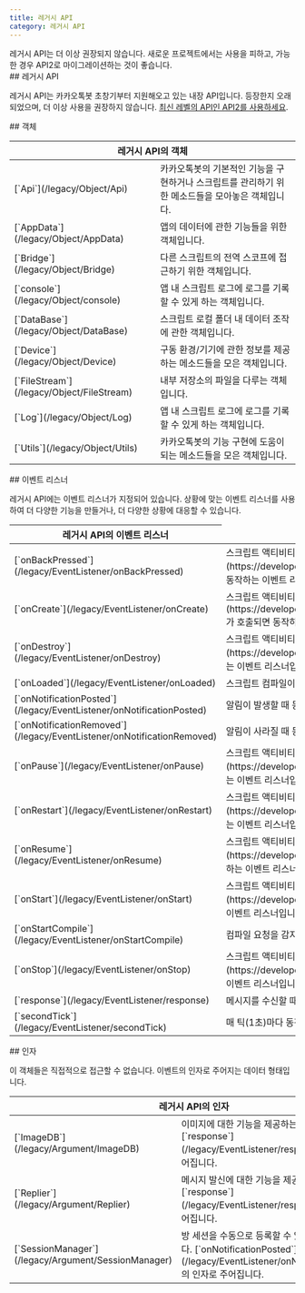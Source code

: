 ```yaml
---
title: 레거시 API
category: 레거시 API
---
```


<Section>
  <Noti type="warning">
    레거시 API는 더 이상 권장되지 않습니다. 새로운 프로젝트에서는 사용을 피하고, 가능한 경우 API2로 마이그레이션하는 것이 좋습니다.
  </Noti>
</Section>
<Section>
  ## 레거시 API

  레거시 API는 카카오톡봇 초창기부터 지원해오고 있는 내장 API입니다. 등장한지 오래되었으며, 더 이상 사용을 권장하지 않습니다. [최신 레벨의 API인 API2를 사용하세요](/api2).
</Section>
<Section>
  ## 객체
  <Table>
    <Thead>
      <Tr>
        <Th colSpan="2">레거시 API의 객체</Th>
      </Tr>
    </Thead>
    <Tbody>
      <Tr>
        <Td><span>[`Api`](/legacy/Object/Api)</span></Td>
        <Td>
          카카오톡봇의 기본적인 기능을 구현하거나 스크립트를 관리하기 위한 메소드들을 모아놓은 객체입니다.
        </Td>
      </Tr>
      <Tr>
        <Td><span>[`AppData`](/legacy/Object/AppData)</span></Td>
        <Td>
          앱의 데이터에 관한 기능들을 위한 객체입니다.
        </Td>
      </Tr>
      <Tr>
        <Td><span>[`Bridge`](/legacy/Object/Bridge)</span></Td>
        <Td>
          다른 스크립트의 전역 스코프에 접근하기 위한 객체입니다.
        </Td>
      </Tr>
      <Tr>
        <Td><span><Feature status={["legacy/Object/console", "console"]}>[`console`](/legacy/Object/console)</Feature>
        </span></Td>
        <Td>
          앱 내 스크립트 로그에 로그를 기록할 수 있게 하는 객체입니다.
        </Td>
      </Tr>
      <Tr>
        <Td><span>[`DataBase`](/legacy/Object/DataBase)</span></Td>
        <Td>
          스크립트 로컬 폴더 내 데이터 조작에 관한 객체입니다.
        </Td>
      </Tr>
      <Tr>
        <Td><span>[`Device`](/legacy/Object/Device)</span></Td>
        <Td>
          구동 환경/기기에 관한 정보를 제공하는 메소드들을 모은 객체입니다.
        </Td>
      </Tr>
      <Tr>
        <Td><span>[`FileStream`](/legacy/Object/FileStream)</span></Td>
        <Td>
          내부 저장소의 파일을 다루는 객체입니다.
        </Td>
      </Tr>
      <Tr>
        <Td><span>[`Log`](/legacy/Object/Log)</span></Td>
        <Td>
          앱 내 스크립트 로그에 로그를 기록할 수 있게 하는 객체입니다.
        </Td>
      </Tr>
      <Tr>
        <Td><span>[`Utils`](/legacy/Object/Utils)</span></Td>
        <Td>
          카카오톡봇의 기능 구현에 도움이 되는 메소드들을 모은 객체입니다.
        </Td>
      </Tr>
    </Tbody>
  </Table>
</Section>
<Section>
  ## 이벤트 리스너

  레거시 API에는 이벤트 리스너가 지정되어 있습니다. 상황에 맞는 이벤트 리스너를 사용하여 더 다양한 기능을 만들거나, 더 다양한 상황에 대응할 수 있습니다.

  <Table>
    <Thead>
      <Tr>
        <Th colSpan={"2"}>레거시 API의 이벤트 리스너</Th>
      </Tr>
    </Thead>
    <Tbody>
      <Tr>
        <Td><span>[`onBackPressed`](/legacy/EventListener/onBackPressed)</span></Td>
        <Td>
          스크립트 액티비티의 [`onBackPressed`](https://developer.android.com/reference/android/app/Activity#onBackPressed())가
          호출되면 동작하는 이벤트 리스너입니다.
        </Td>
      </Tr>
      <Tr>
        <Td><span>[`onCreate`](/legacy/EventListener/onCreate)</span></Td>
        <Td>
          스크립트 액티비티의
          [`onCreate`](https://developer.android.com/reference/android/app/Activity#onCreate(android.os.Bundle))가 호출되면
          동작하는 이벤트 리스너입니다.
        </Td>
      </Tr>
      <Tr>
        <Td><span>[`onDestroy`](/legacy/EventListener/onDestroy)</span></Td>
        <Td>
          스크립트 액티비티의 [`onDestroy`](https://developer.android.com/reference/android/app/Activity#onDestroy())가 호출되면 동작하는
          이벤트 리스너입니다.
        </Td>
      </Tr>
      <Tr>
        <Td><span>[`onLoaded`](/legacy/EventListener/onLoaded)</span></Td>
        <Td>
          스크립트 컴파일이 완료되면 동작하는 이벤트 리스너입니다.
        </Td>
      </Tr>
      <Tr>
        <Td><span>[`onNotificationPosted`](/legacy/EventListener/onNotificationPosted)</span></Td>
        <Td>
          알림이 발생할 때 동작하는 이벤트 리스너입니다.
        </Td>
      </Tr>
      <Tr>
        <Td><span>[`onNotificationRemoved`](/legacy/EventListener/onNotificationRemoved)</span></Td>
        <Td>
          알림이 사라질 때 동작하는 이벤트 리스너입니다.
        </Td>
      </Tr>
      <Tr>
        <Td><span>[`onPause`](/legacy/EventListener/onPause)</span></Td>
        <Td>
          스크립트 액티비티의 [`onPause`](https://developer.android.com/reference/android/app/Activity#onPause())가 호출되면 동작하는 이벤트
          리스너입니다.
        </Td>
      </Tr>
      <Tr>
        <Td><span>[`onRestart`](/legacy/EventListener/onRestart)</span></Td>
        <Td>
          스크립트 액티비티의 [`onRestart`](https://developer.android.com/reference/android/app/Activity#onRestart())가 호출되면 동작하는
          이벤트 리스너입니다.
        </Td>
      </Tr>
      <Tr>
        <Td><span>[`onResume`](/legacy/EventListener/onResume)</span></Td>
        <Td>
          스크립트 액티비티의 [`onResume`](https://developer.android.com/reference/android/app/Activity#onResume())가 호출되면 동작하는
          이벤트 리스너입니다.
        </Td>
      </Tr>
      <Tr>
        <Td><span>[`onStart`](/legacy/EventListener/onStart)</span></Td>
        <Td>
          스크립트 액티비티의 [`onStart`](https://developer.android.com/reference/android/app/Activity#onStart())가 호출되면 동작하는 이벤트
          리스너입니다.
        </Td>
      </Tr>
      <Tr>
        <Td><span>[`onStartCompile`](/legacy/EventListener/onStartCompile)</span></Td>
        <Td>
          컴파일 요청을 감지했을 때 컴파일 시작 전에 동작하는 이벤트 리스너입니다.
        </Td>
      </Tr>
      <Tr>
        <Td><span>[`onStop`](/legacy/EventListener/onStop)</span></Td>
        <Td>
          스크립트 액티비티의 [`onStop`](https://developer.android.com/reference/android/app/Activity#onStop())가 호출되면 동작하는 이벤트
          리스너입니다.
        </Td>
      </Tr>
      <Tr>
        <Td><span>[`response`](/legacy/EventListener/response)</span></Td>
        <Td>
          메시지를 수신할 때 동작하는 이벤트 리스너입니다.
        </Td>
      </Tr>
      <Tr>
        <Td><span>[`secondTick`](/legacy/EventListener/secondTick)</span></Td>
        <Td>
          매 틱(1초)마다 동작하는 이벤트 리스너입니다.
        </Td>
      </Tr>
    </Tbody>
  </Table>
</Section>
<Section>
  ## 인자

  이 객체들은 직접적으로 접근할 수 없습니다. 이벤트의 인자로 주어지는 데이터 형태입니다.

  <Table>
    <Thead>
      <Tr>
        <Th colSpan="2">레거시 API의 인자</Th>
      </Tr>
    </Thead>
    <Tbody>
      <Tr>
        <Td><span>[`ImageDB`](/legacy/Argument/ImageDB)</span></Td>
        <Td>
          이미지에 대한 기능을 제공하는 객체입니다. [`response`](/legacy/EventListener/response)의 인자로 주어집니다.
        </Td>
      </Tr>
      <Tr>
        <Td><span>[`Replier`](/legacy/Argument/Replier)</span></Td>
        <Td>
          메시지 발신에 대한 기능을 제공하는 객체입니다. [`response`](/legacy/EventListener/response)의 인자로 주어집니다.
        </Td>
      </Tr>
      <Tr>
        <Td><span>[`SessionManager`](/legacy/Argument/SessionManager)</span></Td>
        <Td>
          방 세션을 수동으로 등록할 수 있게 해주는 객체입니다. [`onNotificationPosted`](/legacy/EventListener/onNotificationPosted)의 인자로 주어집니다.
        </Td>
      </Tr>
    </Tbody>
  </Table>
</Section>
